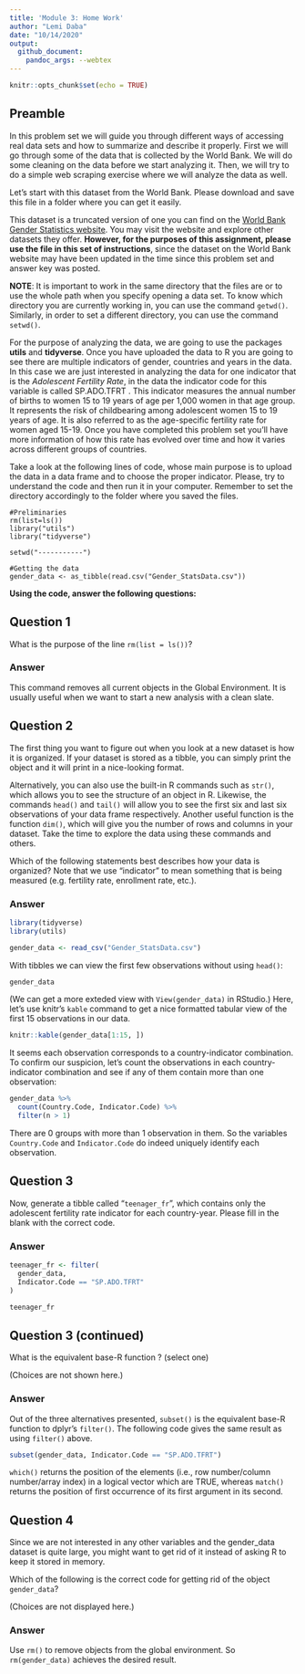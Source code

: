 ```yaml
---
title: 'Module 3: Home Work'
author: "Lemi Daba"
date: "10/14/2020"
output: 
  github_document:    
    pandoc_args: --webtex
---
```


```r
knitr::opts_chunk$set(echo = TRUE)
```

## Preamble

In this problem set we will guide you through different ways of accessing real data sets and how to summarize and describe it properly. First we will go through some of the data that is collected by the World Bank. We will do some cleaning on the data before we start analyzing it. Then, we will try to do a simple web scraping exercise where we will analyze the data as well.


Let’s start with this dataset from the World Bank.  Please download and save this file in a folder where you can get it easily.

This dataset is a truncated version of one you can find on the [World Bank Gender Statistics website](https://datacatalog.worldbank.org/dataset/gender-statistics). You may visit the website and explore other datasets they offer. **However, for the purposes of this assignment, please use the file in this set of instructions**, since the dataset on the World Bank website may have been updated in the time since this problem set and answer key was posted.

**NOTE**:  It is important to work in the same directory that the files are or to use the whole path when you specify opening a data set. To know which directory you are currently working in, you can use the command `getwd()`. Similarly, in order to set a different directory, you can use the command `setwd()`.

For the purpose of analyzing the data, we are going to use the packages **utils** and **tidyverse**. Once you have uploaded the data to R you are going to see there are multiple indicators of gender, countries and years in the data. In this case we are just interested in analyzing the data for one indicator that is the *Adolescent Fertility Rate*, in the data the indicator code for this variable is called SP.ADO.TFRT . This indicator measures the annual number of births to women 15 to 19 years of age per 1,000 women in that age group. It represents the risk of childbearing among adolescent women 15 to 19 years of age. It is also referred to as the age-specific fertility rate for women aged 15-19. Once you have completed this problem set you’ll have more information of how this rate has evolved over time and how it varies across different groups of countries.

Take a look at the following lines of code, whose main purpose is to upload the data in a data frame and to choose the proper indicator. Please, try to understand the code and then run it in your computer. Remember to set the directory accordingly to the folder where you saved the files.

```
#Preliminaries
rm(list=ls())
library("utils")
library("tidyverse")

setwd("-----------")

#Getting the data
gender_data <- as_tibble(read.csv("Gender_StatsData.csv"))
```

**Using the code, answer the following questions:**

## Question 1

What is the purpose of the line `rm(list = ls())`?

### Answer

This command removes all current objects in the Global Environment. It is usually useful when we want to start a new analysis with a clean slate. 


## Question 2

The first thing you want to figure out when you look at a new dataset is how it is organized. If your dataset is stored as a tibble, you can simply print the object and it will print in a nice-looking format.

Alternatively, you can also use the built-in R commands such as `str()`, which allows you to see the structure of an object in R. Likewise, the commands `head()` and `tail()` will allow you to see the first six and last six observations of your data frame respectively. Another useful function is the function `dim()`, which will give you the number of rows and columns in your dataset. Take the time to explore the data using these commands and others.

Which of the following statements best describes how your data is organized? Note that we use "indicator" to mean something that is being measured (e.g. fertility rate, enrollment rate, etc.).


### Answer

```r
library(tidyverse)
library(utils)

gender_data <- read_csv("Gender_StatsData.csv")
```

With tibbles we can view the first few observations without using `head()`:
```r
gender_data
```

(We can get a more exteded view with `View(gender_data)` in RStudio.) Here, let's use knitr's `kable` command to get a nice formatted tabular view of the first 15 observations in our data.

```r
knitr::kable(gender_data[1:15, ])
```

It seems each observation corresponds to a country-indicator combination. To confirm our suspicion, let's count the observations in each country-indicator combination and see if any of them contain more than one observation:

```r
gender_data %>%
  count(Country.Code, Indicator.Code) %>%
  filter(n > 1)
```

There are 0 groups with more than 1 observation in them. So the variables `Country.Code` and `Indicator.Code` do indeed uniquely identify each observation. 


## Question 3

Now, generate a tibble called "`teenager_fr`”, which contains only the adolescent fertility rate indicator for each country-year. Please fill in the blank with the correct code.

### Answer

```r
teenager_fr <- filter(
  gender_data,
  Indicator.Code == "SP.ADO.TFRT"
)

teenager_fr
```


## Question 3 (continued)

What is the equivalent base-R function ? (select one)

(Choices are not shown here.)


### Answer

Out of the three alternatives presented, `subset()` is the equivalent base-R function to dplyr's `filter()`. The following code gives the same result as using `filter()` above. 

```r
subset(gender_data, Indicator.Code == "SP.ADO.TFRT")
```


`which()` returns the position of the elements (i.e., row number/column number/array index) in a logical vector which are TRUE, whereas `match()` returns the position of first occurrence of its first argument in its second.


## Question 4

Since we are not interested in any other variables and the gender_data dataset is quite large, you might want to get rid of it instead of asking R to keep it stored in memory.

Which of the following is the correct code for getting rid of the object `gender_data`?

(Choices are not displayed here.)


### Answer

Use `rm()` to remove objects from the global environment. So `rm(gender_data)` achieves the desired result.
